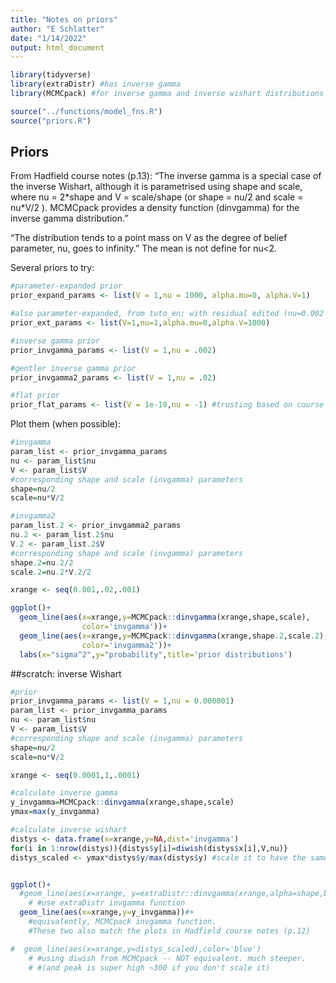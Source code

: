 ```yaml
---
title: "Notes on priors"
author: "E Schlatter"
date: "1/14/2022"
output: html_document
---
```


```r
library(tidyverse)
library(extraDistr) #has inverse gamma
library(MCMCpack) #for inverse gamma and inverse wishart distributions
```

```r
source("../functions/model_fns.R")
source("priors.R")
```

## Priors
From Hadfield course notes (p.13):
"The inverse gamma is a special case of the inverse Wishart, although it is parametrised using shape and scale, where nu = 2$*$shape and V = scale/shape (or shape = nu/2 and scale = nu$*$V/2 ). MCMCpack provides a density function (dinvgamma) for the inverse gamma distribution."

"The distribution tends to a point mass on V as the degree of belief parameter, nu, goes to infinity." The mean is not define for nu<2.

Several priors to try:
```r

#parameter-expanded prior
prior_expand_params <- list(V = 1,nu = 1000, alpha.mu=0, alpha.V=1)

#also parameter-expanded, from tuto_en; with residual edited (nu=0.002 instead of nu=1) to be proper
prior_ext_params <- list(V=1,nu=1,alpha.mu=0,alpha.V=1000)

#inverse gamma prior
prior_invgamma_params <- list(V = 1,nu = .002)

#gentler inverse gamma prior
prior_invgamma2_params <- list(V = 1,nu = .02)

#flat prior
prior_flat_params <- list(V = 1e-10,nu = -1) #trusting based on course notes that this is actually flat, because I can't tell what a negative nu means
```

Plot them (when possible):
```r
#invgamma
param_list <- prior_invgamma_params
nu <- param_list$nu
V <- param_list$V
#corresponding shape and scale (invgamma) parameters
shape=nu/2
scale=nu*V/2

#invgamma2
param_list.2 <- prior_invgamma2_params
nu.2 <- param_list.2$nu
V.2 <- param_list.2$V
#corresponding shape and scale (invgamma) parameters
shape.2=nu.2/2
scale.2=nu.2*V.2/2

xrange <- seq(0.001,.02,.001)

ggplot()+
  geom_line(aes(x=xrange,y=MCMCpack::dinvgamma(xrange,shape,scale),
                color='invgamma'))+
  geom_line(aes(x=xrange,y=MCMCpack::dinvgamma(xrange,shape.2,scale.2),
                color='invgamma2'))+
  labs(x="sigma^2",y="probability",title='prior distributions')
```

##scratch: inverse Wishart

```r
#prior
prior_invgamma_params <- list(V = 1,nu = 0.000001)
param_list <- prior_invgamma_params
nu <- param_list$nu
V <- param_list$V
#corresponding shape and scale (invgamma) parameters
shape=nu/2
scale=nu*V/2

xrange <- seq(0.0001,1,.0001)

#calculate inverse gamma
y_invgamma=MCMCpack::dinvgamma(xrange,shape,scale)
ymax=max(y_invgamma)

#calculate inverse wishart
distys <- data.frame(x=xrange,y=NA,dist='invgamma')
for(i in 1:nrow(distys)){distys$y[i]=diwish(distys$x[i],V,nu)}
distys_scaled <- ymax*distys$y/max(distys$y) #scale it to have the same maximum as the inverse gamma version


ggplot()+
  #geom_line(aes(x=xrange, y=extraDistr::dinvgamma(xrange,alpha=shape,beta=scale)))+
    # #use extraDistr invgamma function
  geom_line(aes(x=xrange,y=y_invgamma))#+
    #equivalently, MCMCpack invgamma function. 
    #These two also match the plots in Hadfield course notes (p.12)

#  geom_line(aes(x=xrange,y=distys_scaled),color='blue')
    # #using diwish from MCMCpack -- NOT equivalent. much steeper.
    # #(and peak is super high ~300 if you don't scale it)
```


